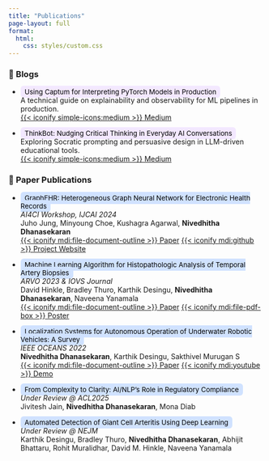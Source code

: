 ```yaml
---
title: "Publications"
page-layout: full
format:
  html:
    css: styles/custom.css
---
```


### 📝 Blogs

- <span style="background-color:#f3e8ff; color:#000; padding:4px 8px; border-radius:6px; font-size:0.95em;">Using Captum for Interpreting PyTorch Models in Production</span>  
  A technical guide on explainability and observability for ML pipelines in production.  
  [{{< iconify simple-icons:medium >}} Medium](https://medium.com/@nivedhithadm/using-captum-for-interpreting-pytorch-models-in-production-ddf91fbbd3fd){.btn .btn-primary .btn-sm}

- <span style="background-color:#f3e8ff; color:#000; padding:4px 8px; border-radius:6px; font-size:0.95em;">ThinkBot: Nudging Critical Thinking in Everyday AI Conversations</span>  
  Exploring Socratic prompting and persuasive design in LLM-driven educational tools.  
  [{{< iconify simple-icons:medium >}} Medium](https://medium.com/@vanessachang.ux/thinkbot-nudging-critical-thinking-in-everyday-ai-conversations-75d58aa5e724){.btn .btn-primary .btn-sm}

### 📖 Paper Publications

- <span style="background-color:#d0e2ff; color:#000; padding:4px 8px; border-radius:6px; font-size:0.95em;">GraphEHR: Heterogeneous Graph Neural Network for Electronic Health Records</span>  
  *AI4CI Workshop, IJCAI 2024*  
  Juho Jung, Minyoung Choe, Kushagra Agarwal, **Nivedhitha Dhanasekaran**  
  [{{< iconify mdi:file-document-outline >}} Paper](https://openreview.net/forum?id=hL6hTftu4n){.btn .btn-primary .btn-sm} [{{< iconify mdi:github >}} Project Website](https://github.com/nive927/GraphEHR){.btn .btn-primary .btn-sm}

- <span style="background-color:#d0e2ff; color:#000; padding:4px 8px; border-radius:6px; font-size:0.95em;">Machine Learning Algorithm for Histopathologic Analysis of Temporal Artery Biopsies</span>  
  *ARVO 2023 & IOVS Journal*  
  David Hinkle, Bradley Thuro, Karthik Desingu, **Nivedhitha Dhanasekaran**, Naveena Yanamala  
  [{{< iconify mdi:file-document-outline >}} Paper](https://iovs.arvojournals.org/article.aspx?articleid=2787145){.btn .btn-primary .btn-sm} [{{< iconify mdi:file-pdf-box >}} Poster](https://drive.google.com/file/d/1lov_SfFLqqXTvfUXcuaP1nfpaCbhX1Rw/view){.btn .btn-primary .btn-sm}

- <span style="background-color:#d0e2ff; color:#000; padding:4px 8px; border-radius:6px; font-size:0.95em;">Localization Systems for Autonomous Operation of Underwater Robotic Vehicles: A Survey</span>  
  *IEEE OCEANS 2022*  
  **Nivedhitha Dhanasekaran**, Karthik Desingu, Sakthivel Murugan S  
  [{{< iconify mdi:file-document-outline >}} Paper](https://ieeexplore.ieee.org/document/9775325){.btn .btn-primary .btn-sm} [{{< iconify mdi:youtube >}} Demo](https://www.youtube.com/watch?v=OBnoacUi01A){.btn .btn-primary .btn-sm}

- <span style="background-color:#d0e2ff; color:#000; padding:4px 8px; border-radius:6px; font-size:0.95em;">From Complexity to Clarity: AI/NLP's Role in Regulatory Compliance</span>  
  *Under Review @ ACL2025*  
  Jivitesh Jain, **Nivedhitha Dhanasekaran**, Mona Diab

- <span style="background-color:#d0e2ff; color:#000; padding:4px 8px; border-radius:6px; font-size:0.95em;">Automated Detection of Giant Cell Arteritis Using Deep Learning</span>  
  *Under Review @ NEJM*  
  Karthik Desingu, Bradley Thuro, **Nivedhitha Dhanasekaran**, Abhijit Bhattaru, Rohit Muralidhar, David M. Hinkle, Naveena Yanamala
